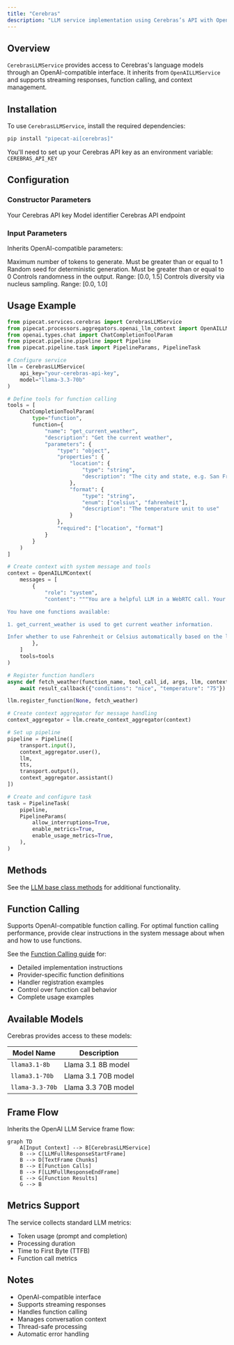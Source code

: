 ```yaml
---
title: "Cerebras"
description: "LLM service implementation using Cerebras’s API with OpenAI-compatible interface"
---
```


## Overview

`CerebrasLLMService` provides access to Cerebras's language models through an OpenAI-compatible interface. It inherits from `OpenAILLMService` and supports streaming responses, function calling, and context management.

## Installation

To use `CerebrasLLMService`, install the required dependencies:

```bash
pip install "pipecat-ai[cerebras]"
```

You'll need to set up your Cerebras API key as an environment variable: `CEREBRAS_API_KEY`

## Configuration

### Constructor Parameters

<ParamField path="api_key" type="str" required>
  Your Cerebras API key
</ParamField>

<ParamField path="model" type="str" default="llama-3.3-70b">
  Model identifier
</ParamField>

<ParamField path="base_url" type="str" default="https://api.cerebras.ai/v1">
  Cerebras API endpoint
</ParamField>

### Input Parameters

Inherits OpenAI-compatible parameters:

<ParamField path="max-completion-tokens" type="Optional[int]">
  Maximum number of tokens to generate. Must be greater than or equal to 1
</ParamField>

<ParamField path="seed" type="Optional[int]">
  Random seed for deterministic generation. Must be greater than or equal to 0
</ParamField>

<ParamField path="temperature" type="Optional[float]">
  Controls randomness in the output. Range: [0.0, 1.5]
</ParamField>

<ParamField path="top_p" type="Optional[float]">
  Controls diversity via nucleus sampling. Range: [0.0, 1.0]
</ParamField>

## Usage Example

```python
from pipecat.services.cerebras import CerebrasLLMService
from pipecat.processors.aggregators.openai_llm_context import OpenAILLMContext
from openai.types.chat import ChatCompletionToolParam
from pipecat.pipeline.pipeline import Pipeline
from pipecat.pipeline.task import PipelineParams, PipelineTask

# Configure service
llm = CerebrasLLMService(
    api_key="your-cerebras-api-key",
    model="llama-3.3-70b"
)

# Define tools for function calling
tools = [
    ChatCompletionToolParam(
        type="function",
        function={
            "name": "get_current_weather",
            "description": "Get the current weather",
            "parameters": {
                "type": "object",
                "properties": {
                    "location": {
                        "type": "string",
                        "description": "The city and state, e.g. San Francisco, CA"
                    },
                    "format": {
                        "type": "string",
                        "enum": ["celsius", "fahrenheit"],
                        "description": "The temperature unit to use"
                    }
                },
                "required": ["location", "format"]
            }
        }
    )
]

# Create context with system message and tools
context = OpenAILLMContext(
    messages = [
        {
            "role": "system",
            "content": """You are a helpful LLM in a WebRTC call. Your goal is to demonstrate your capabilities in a succinct way.

You have one functions available:

1. get_current_weather is used to get current weather information.

Infer whether to use Fahrenheit or Celsius automatically based on the location, unless the user specifies a preference. Start by asking me for my location. Then, use 'get_weather_current' to give me a forecast. Respond to what the user said in a creative and helpful way.""",
        },
    ]
    tools=tools
)

# Register function handlers
async def fetch_weather(function_name, tool_call_id, args, llm, context, result_callback):
    await result_callback({"conditions": "nice", "temperature": "75"})

llm.register_function(None, fetch_weather)

# Create context aggregator for message handling
context_aggregator = llm.create_context_aggregator(context)

# Set up pipeline
pipeline = Pipeline([
    transport.input(),
    context_aggregator.user(),
    llm,
    tts,
    transport.output(),
    context_aggregator.assistant()
])

# Create and configure task
task = PipelineTask(
    pipeline,
    PipelineParams(
        allow_interruptions=True,
        enable_metrics=True,
        enable_usage_metrics=True,
    ),
)
```

## Methods

See the [LLM base class methods](/server/base-classes/llm#methods) for additional functionality.

## Function Calling

Supports OpenAI-compatible function calling. For optimal function calling performance, provide clear instructions in the system message about when and how to use functions.

See the [Function Calling guide](/guides/features/function-calling) for:

- Detailed implementation instructions
- Provider-specific function definitions
- Handler registration examples
- Control over function call behavior
- Complete usage examples

## Available Models

Cerebras provides access to these models:

| Model Name      | Description         |
| --------------- | ------------------- |
| `llama3.1-8b`   | Llama 3.1 8B model  |
| `llama3.1-70b`  | Llama 3.1 70B model |
| `llama-3.3-70b` | Llama 3.3 70B model |

## Frame Flow

Inherits the OpenAI LLM Service frame flow:

```mermaid
graph TD
    A[Input Context] --> B[CerebrasLLMService]
    B --> C[LLMFullResponseStartFrame]
    B --> D[TextFrame Chunks]
    B --> E[Function Calls]
    B --> F[LLMFullResponseEndFrame]
    E --> G[Function Results]
    G --> B
```

## Metrics Support

The service collects standard LLM metrics:

- Token usage (prompt and completion)
- Processing duration
- Time to First Byte (TTFB)
- Function call metrics

## Notes

- OpenAI-compatible interface
- Supports streaming responses
- Handles function calling
- Manages conversation context
- Thread-safe processing
- Automatic error handling
